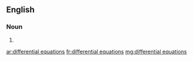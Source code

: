==English==

===Noun===
{{head|en}}

# {{plural of|differential equation}}

[[ar:differential equations]]
[[fr:differential equations]]
[[mg:differential equations]]